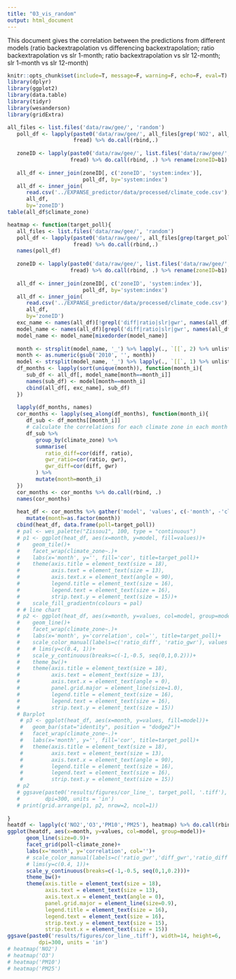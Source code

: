 ```yaml
---
title: "03_vis_random"
output: html_document
---
```


This document gives the correlation between the predictions from different models (ratio backextrapolation vs differencing backextrapolation; ratio backextrapolation vs slr 1-month; ratio backextrapolation vs slr 12-month; slr 1-month vs slr 12-month)

```r
knitr::opts_chunk$set(include=T, message=F, warning=F, echo=F, eval=T)
library(dplyr)
library(ggplot2)
library(data.table)
library(tidyr)
library(wesanderson)
library(gridExtra)
```

```r
all_files <- list.files('data/raw/gee/', 'random')
   poll_df <- lapply(paste0('data/raw/gee/', all_files[grep('NO2', all_files)]), 
                     fread) %>% do.call(rbind,.)
   
   zoneID <- lapply(paste0('data/raw/gee/', list.files('data/raw/gee/', 'zoneID')),
                    fread) %>% do.call(rbind, .) %>% rename(zoneID=b1)
   
   all_df <- inner_join(zoneID[, c('zoneID', 'system:index')], 
                        poll_df, by='system:index')
   all_df <- inner_join(
      read.csv('../EXPANSE_predictor/data/processed/climate_code.csv'),
      all_df,
      by='zoneID')
table(all_df$climate_zone)
```


```r
heatmap <- function(target_poll){
   all_files <- list.files('data/raw/gee/', 'random')
   poll_df <- lapply(paste0('data/raw/gee/', all_files[grep(target_poll, all_files)]), 
                     fread) %>% do.call(rbind,.)
   names(poll_df)
   
   zoneID <- lapply(paste0('data/raw/gee/', list.files('data/raw/gee/', 'zoneID')),
                    fread) %>% do.call(rbind, .) %>% rename(zoneID=b1)
   
   all_df <- inner_join(zoneID[, c('zoneID', 'system:index')], 
                        poll_df, by='system:index')
   all_df <- inner_join(
      read.csv('../EXPANSE_predictor/data/processed/climate_code.csv'),
      all_df,
      by='zoneID')
   exc_name <- names(all_df)[!grepl('diff|ratio|slr|gwr', names(all_df))]
   model_name <- names(all_df)[grepl('diff|ratio|slr|gwr', names(all_df))]
   model_name <- model_name[mixedorder(model_name)]
   
   month <- strsplit(model_name, '_') %>% lapply(., `[[`, 2) %>% unlist %>% as.numeric()
   month <- as.numeric(gsub('2010', '', month))
   model <- strsplit(model_name, '_') %>% lapply(., `[[`, 1) %>% unlist 
   df_months <- lapply(sort(unique(month)), function(month_i){
      sub_df <- all_df[, model_name[month==month_i]]
      names(sub_df) <- model[month==month_i]
      cbind(all_df[, exc_name], sub_df)
   })
   
   lapply(df_months, names)
   cor_months <- lapply(seq_along(df_months), function(month_i){
      df_sub <- df_months[[month_i]]
      # calculate the correlations for each climate zone in each month
      df_sub %>% 
         group_by(climate_zone) %>% 
         summarise(
            ratio_diff=cor(diff, ratio),
            gwr_ratio=cor(ratio, gwr),
            gwr_diff=cor(diff, gwr)
         ) %>% 
         mutate(month=month_i)
   })
   cor_months <- cor_months %>% do.call(rbind, .)
   names(cor_months)
   
   heat_df <- cor_months %>% gather('model', 'values', c(-'month', -'climate_zone')) %>% 
      mutate(month=as.factor(month))
   cbind(heat_df, data.frame(poll=target_poll))
   # pal <- wes_palette("Zissou1", 100, type = "continuous")
   # p1 <- ggplot(heat_df, aes(x=month, y=model, fill=values))+
   #    geom_tile()+
   #    facet_wrap(climate_zone~.)+
   #    labs(x='month', y='', fill='cor', title=target_poll)+
   #    theme(axis.title = element_text(size = 18),
   #          axis.text = element_text(size = 13),
   #          axis.text.x = element_text(angle = 90),
   #          legend.title = element_text(size = 16),
   #          legend.text = element_text(size = 16),
   #          strip.text.y = element_text(size = 15))+
   #    scale_fill_gradientn(colours = pal)
   # # line chart
   # p2 <- ggplot(heat_df, aes(x=month, y=values, col=model, group=model))+
   #    geom_line()+
   #    facet_wrap(climate_zone~.)+
   #    labs(x='month', y='correlation', col='', title=target_poll)+
   #    scale_color_manual(labels=c('ratio_diff', 'ratio_gwr'), values = c('red','blue'))+
   #    # lims(y=c(0.4, 1))+
   #    scale_y_continuous(breaks=c(-1,-0.5, seq(0,1,0.2)))+
   #    theme_bw()+
   #    theme(axis.title = element_text(size = 18),
   #          axis.text = element_text(size = 13),
   #          axis.text.x = element_text(angle = 0),
   #          panel.grid.major = element_line(size=1.0),
   #          legend.title = element_text(size = 16),
   #          legend.text = element_text(size = 16),
   #          strip.text.y = element_text(size = 15))
   # Barplot
    # p3 <- ggplot(heat_df, aes(x=month, y=values, fill=model))+
    #   geom_bar(stat="identity", position = "dodge2")+
    #   facet_wrap(climate_zone~.)+
    #   labs(x='month', y='', fill='cor', title=target_poll)+
    #   theme(axis.title = element_text(size = 18),
    #         axis.text = element_text(size = 13),
    #         axis.text.x = element_text(angle = 90),
    #         legend.title = element_text(size = 16),
    #         legend.text = element_text(size = 16),
    #         strip.text.y = element_text(size = 15))
   # p2
   # ggsave(paste0('results/figures/cor_line_', target_poll, '.tiff'), width=9, height=4,
   #        dpi=300, units = 'in')
   # print(grid.arrange(p1, p2, nrow=2, ncol=1))
   
}
heatdf <- lapply(c('NO2','O3','PM10','PM25'), heatmap) %>% do.call(rbind,.)
ggplot(heatdf, aes(x=month, y=values, col=model, group=model))+
      geom_line(size=0.9)+
      facet_grid(poll~climate_zone)+
      labs(x='month', y='correlation', col='')+
      # scale_color_manual(labels=c('ratio_gwr','diff_gwr','ratio_diff'), values = c('red','blue','green'))+
      # lims(y=c(0.4, 1))+
      scale_y_continuous(breaks=c(-1,-0.5, seq(0,1,0.2)))+
      theme_bw()+
      theme(axis.title = element_text(size = 18),
            axis.text = element_text(size = 13),
            axis.text.x = element_text(angle = 0),
            panel.grid.major = element_line(size=0.9),
            legend.title = element_text(size = 16),
            legend.text = element_text(size = 16),
            strip.text.y = element_text(size = 15),
            strip.text.x = element_text(size = 15))
ggsave(paste0('results/figures/cor_line_.tiff'), width=14, height=6,
          dpi=300, units = 'in')
# heatmap('NO2')
# heatmap('O3')
# heatmap('PM10')
# heatmap('PM25')
```



